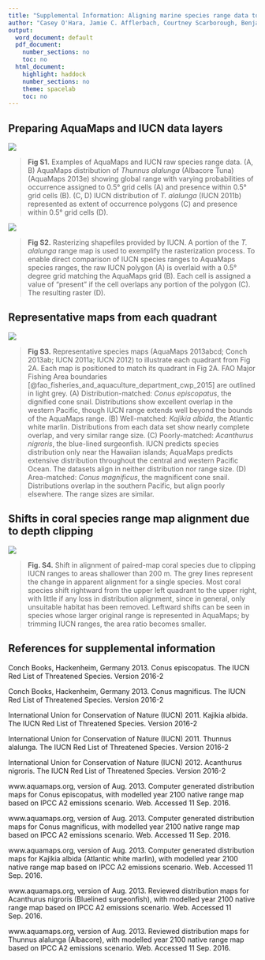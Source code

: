 ```yaml
---
title: "Supplemental Information: Aligning marine species range data to better serve science and conservation"
author: "Casey O'Hara, Jamie C. Afflerbach, Courtney Scarborough, Benjamin S. Halpern"
output:
  word_document: default
  pdf_document:
    number_sections: no
    toc: no
  html_document:
    highlight: haddock
    number_sections: no
    theme: spacelab
    toc: no
---
```


<!--

-->

<!-- methods: -->
<!-- IUCN raw -> grid -> raster -> final -->
<!-- AM raw -> presence -->

<!-- results/discussion: -->
<!-- quad plot with risk and four species (?) -->
<!-- four representative maps -->

<!-- coral quadrant shifts -->

<!-- AM thresholds? not mentioned in body of paper as of yet -->

## Preparing AquaMaps and IUCN data layers

![](figures/Fig_S1.png)

> __Fig S1.__  Examples of AquaMaps and IUCN raw species range data. (A, B) AquaMaps distribution of _Thunnus alalunga_ (Albacore Tuna) (AquaMaps 2013e) showing global range with varying probabilities of occurrence assigned to 0.5° grid cells (A) and presence within 0.5° grid cells (B). (C, D) IUCN distribution of _T. alalunga_ (IUCN 2011b) represented as extent of occurrence polygons (C) and presence within 0.5° grid cells (D).

<!-- Fis-22832, Thunnus alalunga, 21856 -->

![](figures/Fig_S2.png)

> __Fig S2.__ Rasterizing shapefiles provided by IUCN. A portion of the _T. alalunga_ range map is used to exemplify the rasterization process.  To enable direct comparison of IUCN species ranges to AquaMaps species ranges, the raw IUCN polygon (A) is overlaid with a 0.5° degree grid matching the AquaMaps grid (B).  Each cell is assigned a value of "present" if the cell overlaps any portion of the polygon (C).  The resulting raster (D).

## Representative maps from each quadrant

![](figures/Fig_S3.png)

> __Fig S3.__ Representative species maps (AquaMaps 2013abcd; Conch 2013ab; IUCN 2011a; IUCN 2012) to illustrate each quadrant from Fig 2A.  Each map is positioned to match its quadrant in Fig 2A.  FAO Major Fishing Area boundaries [@fao_fisheries_and_aquaculture_department_cwp_2015] are outlined in light grey.
(A) Distribution-matched: _Conus episcopatus_, the dignified cone snail.  Distributions show excellent overlap in the western Pacific, though IUCN range extends well beyond the bounds of the AquaMaps range.
(B) Well-matched: _Kajikia albida_, the Atlantic white marlin.  Distributions from each data set show nearly complete overlap, and very similar range size.
(C) Poorly-matched: _Acanthurus nigroris_, the blue-lined surgeonfish.  IUCN predicts species distribution only near the Hawaiian islands; AquaMaps predicts extensive distribution throughout the central and western Pacific Ocean.  The datasets align in neither distribution nor range size.
(D) Area-matched: _Conus magnificus_, the magnificent cone snail.  Distributions overlap in the southern Pacific, but align poorly elsewhere.  The range sizes are similar.

<!--
W-Msc-215455, Conus episcopatus, 192664
W-Msc-215551, Conus magnificus, 192573
Fis-31079, Acanthurus nigroris, 177999
Fis-164253, Kajikia albida, 170322
-->

## Shifts in coral species range map alignment due to depth clipping

![](figures/Fig_S4.png)

> __Fig. S4.__  Shift in alignment of paired-map coral species due to clipping IUCN ranges to areas shallower than 200 m.  The grey lines represent the change in apparent alignment for a single species.  Most coral species shift rightward from the upper left quadrant to the upper right, with little if any loss in distribution alignment, since in general, only unsuitable habitat has been removed.  Leftward shifts can be seen in species whose larger original range is represented in AquaMaps; by trimming IUCN ranges, the area ratio becomes smaller.


<!--
## Risk by quadrant

<a id = 'S2'></a>

![](figures/si_barchart_spp_risk_quads.png)

>  __Fig S2.__ Breakdown of quadrants (Fig S1A) by IUCN extinction risk categories.  IUCN and Aquamaps ranges were in better agreement (i.e., had a higher probability of being in the upper-right, "well-aligned" quadrant, Figure 2A/Figure S1A) for species at greater risk according to IUCN risk categories (p < 0.001, generalized linear model, family = binomial, Table S1).  This suggests at-risk species may receive more attention in terms of data collection or model refinement.  

> __Table S1.__  Generalized linear model (family = binomial) describing how the agreement between IUCN and Aquamap range maps (i.e., probability of occurring in quadrant 1, Figure 2A/S1A) increases for a species as its IUCN risk status increases.  For this analysis, we excluded all species that had "data deficient" IUCN status (n = 255).  We analyzed the IUCN risk categories as a continuous variable (LC = 0.0, NT = 0.2, VU = 0.4, EN = 0.6, CR = 0.8, EX = 1.0).

_Model: glm(quadrant 1 membership ~ IUCN category, family = binomial) n = 2,059_

| Coefficients:  | Estimate | Std. Error | z value | p value      |
| :-----         |   -----: |     -----: |  -----: |       -----: |
| Intercept      | -1.32933 |   0.05804  | -22.902 | < 2e-16 ***  |
| IUCN category  |  1.18672 |   0.33469  |   3.546 | 0.000391 *** |


### Coral range vs. depth

<a id = 'S3'></a>

![oculina varicosa](figures/si_coralmap.png)

>  __Fig S3.__ IUCN-defined range of _Oculina varicosa_, a typical photosynthetic coral, plotted against a 200 m bathymetry contour. According to IUCN, _O. varicosa_ can be found to depths of 152 m.  Maps of many other coral species and other reef-associated organisms followed similar patterns.

### AquaMaps threshold examination

<a id = 'S4'></a>

AquaMaps distribution maps indicate "probability of occurrence" within each 0.5° cell, with values ranging from zero to one, rather than a simple present/absent value as indicated by IUCN maps.  Many studies convert this AquaMaps probability to a simple presence value by assigning a threshold value.  

To examine the effect of different presence threshold selections on the represented range of a species, we varied the threshold from 0% to 100% and calculated the average species range relative to a zero threshold.

A. 
![](figures/si_am_threshold.png) 

B. 
![](figures/si_ribbon_am_threshold.png)

>  __Fig S4.__ AquaMaps distribution map extent remaining after applying a presence threshold. A higher threshold constrains an analysis to cells with near certainty of occurrence, while a low threshold captures larger areas of increasingly marginal suitability. (A) A 40% threshold applied to all species in the AquaMaps dataset shows a mean loss of 28% of total range compared to a 0% threshold, with a wide distribution in which some species lose nearly all of their apparent range.  (B) Median remaining extent at increments of presence threshold. Dark green ribbon includes 25% to 75% quantiles of remaining species range, while lighter ribbon includes 5% to 95% quantiles.  Incrementing the presence threshold from 0.00 to 1.00 for the entire AquaMaps dataset, the shallow downward trend indicates a low but consistent sensitivity of apparent species range to threshold choice, with no surprising tradeoffs that could suggest an "optimal" threshold.
-->

<!--
## MPA gap analysis - explanation
 
___why so many gaps and 10+ species show up with IUCN.  I will write up a paragraph once I've had a little more time to examine maps___

- check which species are gap species; check maps
- check which species are 10%+ species and check maps
- where do these species fall georegionally? is there anything odd about their ranges? any reason why IUCN would be 
- hypothesis to explain more gap species: Aquamaps more diffuse than IUCN, catching individual cells that could be suitable; a single cell (even low probability) moves a species from "gap" to non-gap status.  IUCN more clustered by polygon boundaries; so no scattered cells to accidentally fall into an MPA. 
    - introducing errors: AM = likely commission (overestimates species with tiny bits of range in MPAs) vs IUCN = possible omission (misses possible real habitat that falls within MPAs)
- hypothesis to explain more 10%+ species - ten random samples most have IUCN polygons just east of Australia where a large MPA is indicated - Great Barrier Reef I assume - a single large poly falling in GBR gets a high score, while for the same species, many of the AM ranges (also in same area) scatter suitable area over larger extent, so lower percent of species range is protected
    - introducing errors: IUCN = likely omission (skipping possible real habitat outside of MPAs) and likely commission (possibly overcounting real habitat in MPAs e.g. GBR); AquaMaps = probably a little commission (possibly underestimating, if it overpredicts lots of range outside MPAs, thus reducing the proportion of protected range)
-->

## References for supplemental information

Conch Books, Hackenheim, Germany 2013. Conus episcopatus. The IUCN Red List of Threatened Species. Version 2016-2

Conch Books, Hackenheim, Germany 2013. Conus magnificus. The IUCN Red List of Threatened Species. Version 2016-2

International Union for Conservation of Nature (IUCN) 2011. Kajikia albida. The IUCN Red List of Threatened Species. Version 2016-2

International Union for Conservation of Nature (IUCN) 2011. Thunnus alalunga. The IUCN Red List of Threatened Species. Version 2016-2

International Union for Conservation of Nature (IUCN) 2012. Acanthurus nigroris. The IUCN Red List of Threatened Species. Version 2016-2

www.aquamaps.org, version of Aug. 2013. Computer generated distribution maps for Conus episcopatus, with modelled year 2100 native range map based on IPCC A2 emissions scenario. Web. Accessed 11 Sep. 2016.

www.aquamaps.org, version of Aug. 2013. Computer generated distribution maps for Conus magnificus, with modelled year 2100 native range map based on IPCC A2 emissions scenario. Web. Accessed 11 Sep. 2016.

www.aquamaps.org, version of Aug. 2013. Computer generated distribution maps for Kajikia albida (Atlantic white marlin), with modelled year 2100 native range map based on IPCC A2 emissions scenario. Web. Accessed 11 Sep. 2016.

www.aquamaps.org, version of Aug. 2013. Reviewed distribution maps for Acanthurus nigroris (Bluelined surgeonfish), with modelled year 2100 native range map based on IPCC A2 emissions scenario. Web. Accessed 11 Sep. 2016.

www.aquamaps.org, version of Aug. 2013. Reviewed distribution maps for Thunnus alalunga (Albacore), with modelled year 2100 native range map based on IPCC A2 emissions scenario. Web. Accessed 11 Sep. 2016.

